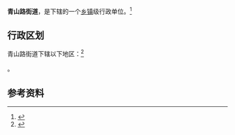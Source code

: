 {{中国乡级行政区|61/08/02/002/000}}

'''青山路街道'''，是{{PRC admin/fullname|61/08/02/002/000|3}}下辖的一个[[乡镇|乡镇]]级行政单位。<ref>{{PRC admin/ref sgc|{{PRC admin/parent|61/08/02/002/000}}}}</ref>

== 行政区划 ==

青山路街道下辖以下地区：<ref>{{PRC admin/ref sgc|61/08/02/002/000}}</ref>

{{PRC admin/children|61/08/02/002/000}}。

== 参考资料 ==

{{reflist}}

{{行政区划小作品}}
{{PRC admin/navcat|61/08/02/002/000}}